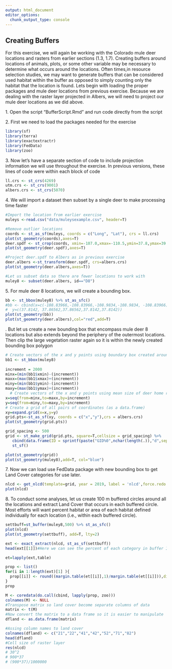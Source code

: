 ```yaml
---
output: html_document
editor_options: 
  chunk_output_type: console
---
```


## Creating Buffers

For this exercise, we will again be working with the Colorado mule deer locations and rasters from earlier sections (1.3, 1.7). Creating buffers around locations of animals, plots, or some other variable may be necessary to determine what occurs around the locations. Often times,in resource selection studies, we may want to generate buffers that can be considered used habitat within the buffer as opposed to simply counting only the habitat that the location is found. Lets begin with loading the proper packages and mule deer locations from previous exercise. Because we are dealing with the raster layer projected in Albers, we will need to project our mule deer locations as we did above.

1\. Open the script "BufferScript.Rmd" and run code directly from the script

2\. First we need to load the packages needed for the exercise

```r
library(sf)
library(terra)
library(exactextractr)
library(FedData)
library(zoo)
```

3\. Now let's have a separate section of code to include projection information we will use throughout the exercise. In previous versions, these lines of code were within each block of code

```r
ll.crs <- st_crs(4269)
utm.crs <- st_crs(9001)
albers.crs <- st_crs(5070)
```

4\. We will import a dataset then subset by a single deer to make processing time faster

```r
#Import the location from earlier exercise
muleys <-read.csv("data/muleysexample.csv", header=T)

#Remove outlier locations
coords <- st_as_sf(muleys, coords = c("Long", "Lat"), crs = ll.crs)
plot(st_geometry(coords),axes=T)
deer.spdf <- st_crop(coords, xmin=-107.0,xmax=-110.5,ymin=37.8,ymax=39.0)#Visually identified based on previous plot
plot(st_geometry(deer.spdf),axes=T)

#Project deer.spdf to Albers as in previous exercise
deer.albers <-st_transform(deer.spdf, crs=albers.crs)
plot(st_geometry(deer.albers,axes=T))

#Let us subset data so there are fewer locations to work with
muley8 <- subset(deer.albers, id=="D8")
```

5\. For mule deer 8 locations, we will create a bounding box.

```r
bb <- st_bbox(muley8) %>% st_as_sfc()
#bb <- cbind(x=c(-108.83966,-108.83966,-108.9834,-108.9834, -108.83966), 
#  y=c(37.8142, 37.86562,37.86562,37.8142,37.8142))
plot(st_geometry(bb))
plot(st_geometry(deer.albers),col="red",add=T)
```

\newline
6. But let us create a new bounding box that encompass mule deer 8 locations but also extends beyond the periphery of the outermost locations. Then clip the large vegetation raster again so it is within the newly created bounding box polygon

```r
# Create vectors of the x and y points using boundary box created around deer locations
bb1 <- st_bbox(muley8)
     
increment = 2000
minx=(min(bb1$xmin)-(increment))
maxx=(max(bb1$xmax)+(increment))
miny=(min(bb1$ymin)-(increment))
maxy=(max(bb1$ymax)+(increment))
  # Create vectors of the x and y points using mean size of deer home range of X square kilometers
x=seq(from=minx,to=maxx,by=increment)
y=seq(from=miny,to=maxy,by=increment)
# Create a grid of all pairs of coordinates (as a data.frame) 
xy=expand.grid(x=x,y=y)
grid.pts<-st_as_sf(xy, coords = c("x","y"),crs = albers.crs)
plot(st_geometry(grid.pts))

grid_spacing <- 500
grid <- st_make_grid(grid.pts, square=T,cellsize = grid_spacing) %>%
   cbind(data.frame(ID = sprintf(paste("GID%0",nchar(length(.)),"d",sep=""), 1:length(.)))) %>%
   st_sf()

plot(st_geometry(grid))
plot(st_geometry(muley8),add=T, col="blue")
```

7\. Now we can load use FedData package with new bounding box to get Land Cover categories for use later.

```r
nlcd <- get_nlcd(template=grid, year = 2019, label = 'nlcd',force.redo = T)
plot(nlcd)
```

8\. To conduct some analyses, let us create 100 m buffered circles around all the locations and extract Land Cover that occurs in each buffered circle. Most efforts will want percent habitat or area of each habitat defined individually for each location (i.e., within each buffered circle).

```r
settbuff=st_buffer(muley8,500) %>% st_as_sfc()
plot(nlcd)
plot(st_geometry(settbuff), add=T, lty=2)

ext <- exact_extract(nlcd, st_as_sf(settbuff))
head(ext[[1]])#Here we can see the percent of each category in buffer IDs 1-6 for category 52

et=lapply(ext,table)

prop <- list()
for(i in 1:length(ext)[1] ){
  prop[[i]] <- round((margin.table(et[[i]],1)/margin.table(et[[i]])),digits = 6)
}
prop

M <- coredata(do.call(cbind, lapply(prop, zoo)))
colnames(M) <- NULL
#Transpose matrix so land cover become separate columns of data
matrix <- t(M)
#Now convert the matrix to a data frame so it is easier to manipulate
dfland <- as.data.frame(matrix)

#Assing column names to land cover
colnames(dfland) <- c("21","22","41","42","52","71","82")
head(dfland)
#Cell size of raster layer
res(nlcd)
# 30^2
# 900*37
# (900*37)/1000000
```
